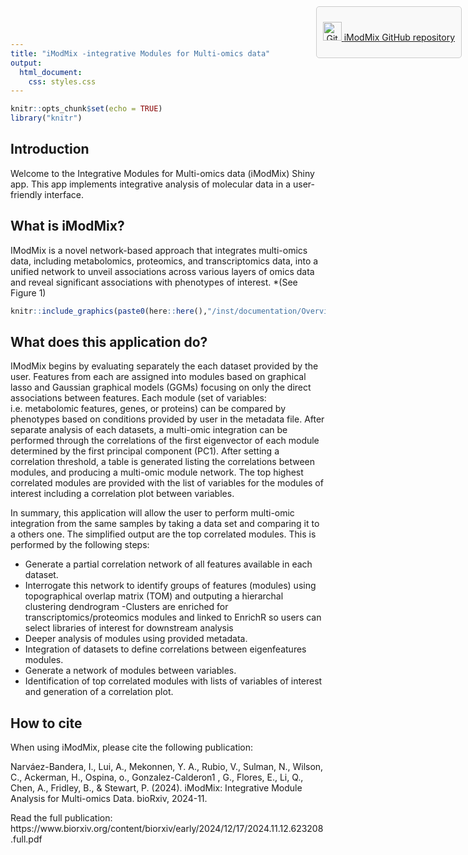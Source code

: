 ```yaml
---
title: "iModMix -integrative Modules for Multi-omics data"
output: 
  html_document:
    css: styles.css
---
```


```r
knitr::opts_chunk$set(echo = TRUE)
library("knitr")

```

## Introduction

Welcome to the Integrative Modules for Multi-omics data (iModMix) Shiny app. This app implements integrative analysis of molecular data in a user-friendly interface.

<style>
  .github-button {
    position: absolute;
    top: 10px;
    right: 10px;
    border: 1px solid #ccc;
    padding: 10px;
    background-color: #f9f9f9;
    border-radius: 5px;
    text-align: center;
  }
</style>

<div class="github-button">
  <a href="https://github.com/biodatalab/iModMix"> 
    <img src="https://github.com/favicon.ico" width="30" height="30" alt="GitHub" />
    <span>iModMix GitHub repository</span>
  </a>
</div>

## What is iModMix?
IModMix is a novel network-based approach that integrates multi-omics data, including metabolomics, proteomics, and transcriptomics data, into a unified network to unveil associations across various layers of omics data and reveal significant associations with phenotypes of interest. *(See Figure 1)

```r
knitr::include_graphics(paste0(here::here(),"/inst/documentation/OverviewIModMix.png"), error = FALSE)
```


## What does this application do?
IModMix begins by evaluating separately the each dataset provided by the user. Features from each are assigned into modules based on graphical lasso and Gaussian graphical models (GGMs) focusing on only the direct associations between features. Each module (set of variables: i.e. metabolomic features, genes, or proteins) can be compared by phenotypes based on conditions provided by user in the metadata file. After separate analysis of each datasets, a multi-omic integration can be performed through the correlations of the first eigenvector of each module determined by the first principal component (PC1). After setting a correlation threshold, a table is generated listing the correlations between modules, and producing a multi-omic module network. The top highest correlated modules are provided with the list of variables for the modules of interest including a correlation plot between variables. 

In summary, this application will allow the user to perform multi-omic integration from the same samples by taking a data set and comparing it to a others one. The simplified output are the top correlated modules. This is performed by the following steps:

- Generate a partial correlation network of all features available in each dataset.
- Interrogate this network to identify groups of features (modules) using topographical overlap matrix (TOM) and outputing a hierarchal clustering dendrogram
-Clusters are enriched for transcriptomics/proteomics modules and linked to EnrichR so users can select libraries of interest for downstream analysis
- Deeper analysis of modules using provided metadata.
- Integration of datasets to define correlations between eigenfeatures modules.
- Generate a network of modules between variables.
- Identification of top correlated modules with lists of variables of interest and generation of a correlation plot.

## How to cite

When using iModMix, please cite the following publication:

Narváez-Bandera, I., Lui, A., Mekonnen, Y. A., Rubio, V., Sulman, N., Wilson, C., Ackerman, H., Ospina, o., Gonzalez-Calderon1 , G., Flores, E., Li, Q., Chen, A., Fridley, B., & Stewart, P. (2024). iModMix: Integrative Module Analysis for Multi-omics Data. bioRxiv, 2024-11.

Read the full publication: https://www.biorxiv.org/content/biorxiv/early/2024/12/17/2024.11.12.623208.full.pdf


